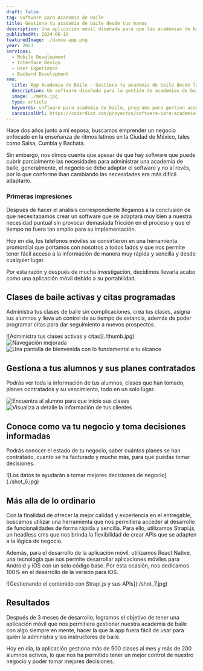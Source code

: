 ```yaml
---
draft: false
tag: Software para Academia de Baile
title: Gestiona tu academia de baile desde tus manos
description: Una aplicación móvil diseñada para que las academias de baile puedan gestionar sus alumnos, clases, suscripciones, pagos y mucho más, con el objetivo de ser fácil de usar.
publishedAt: 2024-06-19
featuredImage: ./dance-app.png
year: 2023
services:
  - Mobile Development
  - Interface Design
  - User Experience
  - Backend Development
seo:
  title: App Academia de Baile - Gestiona tu academia de baile desde la palma de tus manos
  description: Un software diseñado para la gestión de academias de baile, con el objetivo de ser fácil de usar donde podrás administrar a tus alumnos, clases, pagos, y mucho más.
  image: ./meta.jpg
  type: article
  keywords: software para academia de baile, programa para gestion academia de baile, app academia de baile, software academia baile, software baile
  canonicalUrl: https://coderdiaz.com/proyectos/software-para-academia-de-baile/
---
```



Hace dos años junto a mi esposa, buscamos emprender un negocio enfocado en la enseñanza de ritmos latinos en la Ciudad de México, tales como Salsa, Cumbia y Bachata. 

Sin embargo, nos dimos cuenta que apesar de que hay software que puede cubrir parcialmente las necesidades para administrar una academia de baile, generalmente, el negocio se debe adaptar el software y no al revés, por lo que conforme iban cambiando las necesidades era más difícil adaptarlo.

### Primeras impresiones

Después de hacer el analisis correspondiente llegamos a la conclusión de que necesitabamos crear un software que se adaptará muy bien a nuestra necesidad puntual sin provocar demasiada fricción en el proceso y que el tiempo no fuera tan amplio para su implementación.

Hoy en día, los telefonos móviles se convirtieron en una herramienta promordial que portamos con nosotros a todos lados y que nos permite tener fácil acceso a la información de manera muy rápida y sencilla y desde cualquier lugar.

Por esta razón y después de mucha investigación, decidimos llevarla acabo como una aplicación móvil debido a su portabilidad.

## Clases de baile activas y citas programadas

Administra tus clases de baile sin complicaciones, crea tus clases, asigna tus alumnos y lleva un control de su tiempo de estancia, además de poder programar citas para dar seguimiento a nuevos prospectos.

<div class="flex flex-col gap-4 not-prose md:-mx-10 my-6 md:my-12">
  ![Administra tus clases activas y citas](./thumb.jpg)
  <div class="grid grid-cols-2 gap-4">
    <div class="relative aspect-[1.5/1]">
      <Image src={Shot2} alt="Navegación mejorada" />
    </div>
    <div class="relative aspect-[1.5/1]">
      <Image src={Shot3} alt="Una pantalla de bienvenida con lo fundamental a tu alcance" />
    </div>
  </div>
</div>

## Gestiona a tus alumnos y sus planes contratados
Podrás ver toda la información de tus alumnos, clases que han tomado, planes contratados y su vencimiento, todo en un solo lugar.

<div class="grid grid-cols-2 gap-4 not-prose md:-mx-10 my-6 md:my-12">
  <div class="relative aspect-[1.5/1]">
    <Image src={Shot4} alt="Encuentra al alumno para que inicie sus clases" />
  </div>
  <div class="relative aspect-[1.5/1]">
    <Image src={Shot5} alt="Visualiza a detalle la información de tus clientes" />
  </div>
</div>

## Conoce como va tu negocio y toma decisiones informadas

Podrás conocer el estado de tu negocio, saber cuántos planes se han contratado, cuanto se ha facturado y mucho más, para que puedas tomar decisiones.

<div class="flex flex-col gap-4 not-prose md:-mx-10 my-6 md:my-12">
  ![Los datos te ayudarán a tomar mejores decisiones de negocio](./shot_6.jpg)
</div>

## Más alla de lo ordinario

Con la finalidad de ofrecer la mejor calidad y experiencia en el entregable, buscamos utilizar una herramienta que nos permitiera acceder al desarrollo de funcionalidades de forma rápida y sencilla. Para ello, utilizamos Strapi.js, un headless cms que nos brinda la flexibilidad de crear APIs que se adapten a la lógica de negocio.

Además, para el desarrollo de la aplicación móvil, utilizamos React Native, una tecnología que nos permite desarrollar aplicaciones móviles para Android y iOS con un solo código base. Por esta ocasión, nos dedicamos 100% en el desarrollo de la versión para iOS.

<div class="flex flex-col gap-4 not-prose md:-mx-10 my-6 md:my-12">
  ![Gestionando el contenido con Strapi.js y sus APIs](./shot_7.jpg)
</div>

## Resultados

Después de 3 meses de desarrollo, logramos el objetivo de tener una aplicación móvil que nos permitiera gestionar nuestra academia de baile con algo siempre en mente, hacer la que la app fuera fácil de usar para quién la administra y los instructores de baile.

Hoy en día, la aplicación gestiona más de 500 clases al mes y más de 200 alumnos activos, lo que nos ha permitido tener un mejor control de nuestro negocio y poder tomar mejores decisiones.